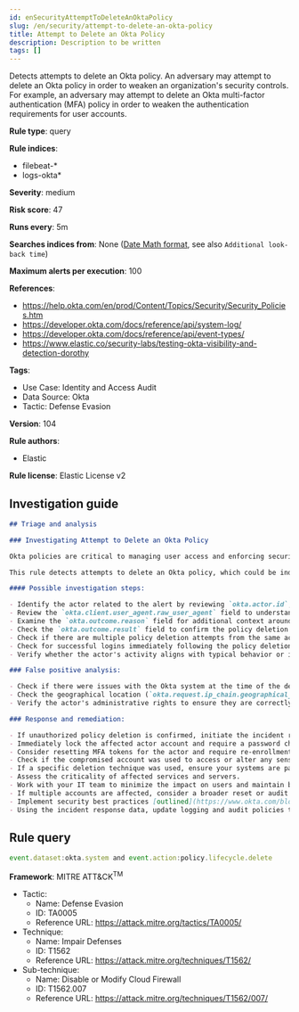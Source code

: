 ```yaml
---
id: enSecurityAttemptToDeleteAnOktaPolicy
slug: /en/security/attempt-to-delete-an-okta-policy
title: Attempt to Delete an Okta Policy
description: Description to be written
tags: []
---
```


<div id="attempt-to-delete-an-okta-policy"></div>

Detects attempts to delete an Okta policy. An adversary may attempt to delete an Okta policy in order to weaken an organization's security controls. For example, an adversary may attempt to delete an Okta multi-factor authentication (MFA) policy in order to weaken the authentication requirements for user accounts.

**Rule type**: query

**Rule indices**: 

* filebeat-*
* logs-okta*

**Severity**: medium

**Risk score**: 47

**Runs every**: 5m

**Searches indices from**: None ([Date Math format](((ref))/common-options.html#date-math), see also <DocLink id="enSecurityRulesUiCreate" section="set-the-rules-schedule">`Additional look-back time`</DocLink>)

**Maximum alerts per execution**: 100

**References**: 

* https://help.okta.com/en/prod/Content/Topics/Security/Security_Policies.htm
* https://developer.okta.com/docs/reference/api/system-log/
* https://developer.okta.com/docs/reference/api/event-types/
* https://www.elastic.co/security-labs/testing-okta-visibility-and-detection-dorothy

**Tags**: 

* Use Case: Identity and Access Audit
* Data Source: Okta
* Tactic: Defense Evasion

**Version**: 104

**Rule authors**: 

* Elastic

**Rule license**: Elastic License v2

## Investigation guide

```markdown
## Triage and analysis

### Investigating Attempt to Delete an Okta Policy

Okta policies are critical to managing user access and enforcing security controls within an organization. The deletion of an Okta policy could drastically weaken an organization's security posture by allowing unrestricted access or facilitating other malicious activities.

This rule detects attempts to delete an Okta policy, which could be indicative of an adversary's attempt to weaken an organization's security controls. Adversaries may do this to bypass security barriers and enable further malicious activities.

#### Possible investigation steps:

- Identify the actor related to the alert by reviewing `okta.actor.id`, `okta.actor.type`, `okta.actor.alternate_id`, or `okta.actor.display_name` fields in the alert.
- Review the `okta.client.user_agent.raw_user_agent` field to understand the device and software used by the actor.
- Examine the `okta.outcome.reason` field for additional context around the deletion attempt.
- Check the `okta.outcome.result` field to confirm the policy deletion attempt.
- Check if there are multiple policy deletion attempts from the same actor or IP address (`okta.client.ip`).
- Check for successful logins immediately following the policy deletion attempt.
- Verify whether the actor's activity aligns with typical behavior or if any unusual activity took place around the time of the deletion attempt.

### False positive analysis:

- Check if there were issues with the Okta system at the time of the deletion attempt. This could indicate a system error rather than a genuine threat activity.
- Check the geographical location (`okta.request.ip_chain.geographical_context`) and time of the deletion attempt. If these match the actor's normal behavior, it might be a false positive.
- Verify the actor's administrative rights to ensure they are correctly configured.

### Response and remediation:

- If unauthorized policy deletion is confirmed, initiate the incident response process.
- Immediately lock the affected actor account and require a password change.
- Consider resetting MFA tokens for the actor and require re-enrollment.
- Check if the compromised account was used to access or alter any sensitive data or systems.
- If a specific deletion technique was used, ensure your systems are patched or configured to prevent such techniques.
- Assess the criticality of affected services and servers.
- Work with your IT team to minimize the impact on users and maintain business continuity.
- If multiple accounts are affected, consider a broader reset or audit of MFA tokens.
- Implement security best practices [outlined](https://www.okta.com/blog/2019/10/9-admin-best-practices-to-keep-your-org-secure/) by Okta.
- Using the incident response data, update logging and audit policies to improve the mean time to detect (MTTD) and the mean time to respond (MTTR).
```

## Rule query

```js
event.dataset:okta.system and event.action:policy.lifecycle.delete

```

**Framework**: MITRE ATT&CK<sup>TM</sup>

* Tactic:
    * Name: Defense Evasion
    * ID: TA0005
    * Reference URL: https://attack.mitre.org/tactics/TA0005/
* Technique:
    * Name: Impair Defenses
    * ID: T1562
    * Reference URL: https://attack.mitre.org/techniques/T1562/
* Sub-technique:
    * Name: Disable or Modify Cloud Firewall
    * ID: T1562.007
    * Reference URL: https://attack.mitre.org/techniques/T1562/007/

